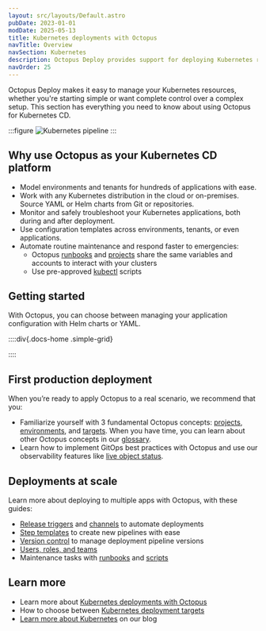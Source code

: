 ```yaml
---
layout: src/layouts/Default.astro
pubDate: 2023-01-01
modDate: 2025-05-13
title: Kubernetes deployments with Octopus
navTitle: Overview
navSection: Kubernetes
description: Octopus Deploy provides support for deploying Kubernetes resources.
navOrder: 25
---
```


Octopus Deploy makes it easy to manage your Kubernetes resources, whether you're starting simple or want complete control over a complex setup. This section has everything you need to know about using Octopus for Kubernetes CD.

:::figure
![Kubernetes pipeline](/docs/deployments/kubernetes/pipeline-visual-k8s.png)
:::

## Why use Octopus as your Kubernetes CD platform
- Model environments and tenants for hundreds of applications with ease.
- Work with any Kubernetes distribution in the cloud or on-premises. Source YAML or Helm charts from Git or repositories.
- Monitor and safely troubleshoot your Kubernetes applications, both during and after deployment.
- Use configuration templates across environments, tenants, or even applications.
- Automate routine maintenance and respond faster to emergencies:
  - Octopus [runbooks](/docs/runbooks/) and [projects](/docs/projects) share the same variables and accounts to interact with your clusters
  - Use pre-approved [kubectl](/docs/deployments/kubernetes/kubectl) scripts

## Getting started
With Octopus, you can choose between managing your application configuration with Helm charts or YAML.

::::div{.docs-home .simple-grid}

<Card
  description="Learn more about how you can use Octopus variables for Helm values in our Helm documentation."
  imgAlt="Helm logo"
  imgSrc="/docs/img/helm-logo.png"
  link="/docs/deployments/kubernetes/helm-update"
  title="Helm deployment guide"
/>

<Card
  description="Start with our YAML deployment guide if you intend to use plain YAML."
  imgAlt="Yaml logo"
  imgSrc="/docs/img/yaml-logo.png"
  link="/docs/getting-started/first-kubernetes-deployment"
  title="YAML deployment guide"
/>

<Card
  description="Consider using Kustomize with Octopus for more templating capabilities."
  imgAlt="Kustomize and Octopus logo"
  imgSrc="/docs/img/kustomize-octopus-logo.png"
  link="/docs/deployments/kubernetes/kustomize"
  title="Kustomize with Octopus"
/>

<Card
  description="You can also create a configuration with our UI, and Octopus will generate YAML behind the scenes for you."
  imgAlt="Octopus logo"
  imgSrc="/docs/img/octopus-deploy-logo.png"
  link="/docs/deployments/kubernetes/deploy-container"
  title="Use the Octopus UI"
/>

::::

## First production deployment
When you’re ready to apply Octopus to a real scenario, we recommend that you:
- Familiarize yourself with 3 fundamental Octopus concepts: [projects](/docs/projects), [environments](/docs/infrastructure/environments), and [targets](/docs/infrastructure/deployment-targets). When you have time, you can learn about other Octopus concepts in our [glossary](/docs/getting-started/glossary).
- Learn how to implement GitOps best practices with Octopus and use our observability features like [live object status](/docs/kubernetes/live-object-status).

## Deployments at scale
Learn more about deploying to multiple apps with Octopus, with these guides:
- [Release triggers](/docs/projects/project-triggers/external-feed-triggers) and [channels](/docs/releases/channels) to automate deployments
- [Step templates](/docs/projects/custom-step-templates) to create new pipelines with ease
- [Version control](/docs/projects/version-control) to manage deployment pipeline versions
- [Users, roles, and teams](/docs/getting-started/best-practices/users-roles-and-teams)
- Maintenance tasks with [runbooks](/docs/runbooks/) and [scripts](/docs/deployments/kubernetes/kubectl)

## Learn more
- Learn more about [Kubernetes deployments with Octopus](https://octopus.com/use-case/kubernetes)
- How to choose between [Kubernetes deployment targets](/docs/kubernetes/targets/kubernetes-api)
- [Learn more about Kubernetes](https://octopus.com/blog/search?context=blog&q=kubernetes) on our blog
